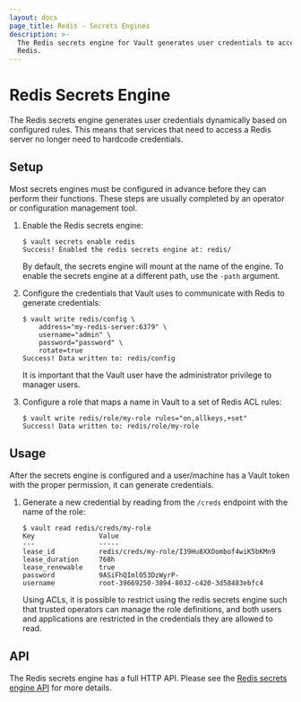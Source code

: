 ```yaml
---
layout: docs
page_title: Redis - Secrets Engines
description: >-
  The Redis secrets engine for Vault generates user credentials to access
  Redis.
---
```


# Redis Secrets Engine

The Redis secrets engine generates user credentials dynamically based on
configured rules. This means that services that need to access a Redis server
no longer need to hardcode credentials.

## Setup

Most secrets engines must be configured in advance before they can perform their
functions. These steps are usually completed by an operator or configuration
management tool.

1.  Enable the Redis secrets engine:

    ```text
    $ vault secrets enable redis
    Success! Enabled the redis secrets engine at: redis/
    ```

    By default, the secrets engine will mount at the name of the engine. To
    enable the secrets engine at a different path, use the `-path` argument.

1.  Configure the credentials that Vault uses to communicate with Redis to
    generate credentials:

    ```text
    $ vault write redis/config \
        address="my-redis-server:6379" \
        username="admin" \
        password="password" \
        rotate=true
    Success! Data written to: redis/config
    ```

    It is important that the Vault user have the administrator privilege to
    manager users.

1.  Configure a role that maps a name in Vault to a set of Redis ACL rules:

    ```text
    $ vault write redis/role/my-role rules="on,allkeys,+set"
    Success! Data written to: redis/role/my-role
    ```


## Usage

After the secrets engine is configured and a user/machine has a Vault token with
the proper permission, it can generate credentials.

1.  Generate a new credential by reading from the `/creds` endpoint with the name
    of the role:

    ```text
    $ vault read redis/creds/my-role
    Key                Value
    ---                -----
    lease_id           redis/creds/my-role/I39Hu8XXOombof4wiK5bKMn9
    lease_duration     768h
    lease_renewable    true
    password           9ASiFhQImlO53DzWyrP-
    username           root-39669250-3894-8032-c420-3d58483ebfc4
    ```

    Using ACLs, it is possible to restrict using the redis secrets engine
    such that trusted operators can manage the role definitions, and both users
    and applications are restricted in the credentials they are allowed to read.

## API

The Redis secrets engine has a full HTTP API. Please see the
[Redis secrets engine API](/api/secret/redis) for more
details.
